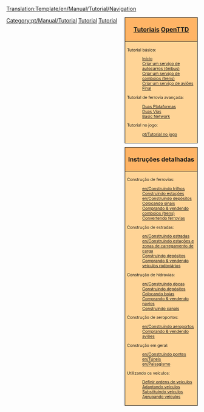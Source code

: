 <noinclude>[[Translation:Template/en/Manual/Tutorial/Navigation]]</noinclude><noinclude>
</noinclude>
<div style="float:right; padding-left:12px; background:none;">
<div style="width:180px; border:1px solid #000000; background:#ffb466; padding:5px; -moz-border-radius-topleft:5px; -moz-border-radius-topright:5px; font-size: 12pt;">
<center><strong><font size="3">[[pt/Manual/Tutorial/Tutorial|Tutoriais]] [[pt/Manual/Main Page|OpenTTD]]</font></strong></center>
</div>
<div style="width:180px;  border:1px solid black; border-top-width: 0px; background:#ffd496; padding:5px; font-size: 8pt;">

Tutorial básico:
:[[pt/Manual/Tutorial/Tutorial|Início]]
:[[pt/Manual/Tutorial/Autocarros (Ônibus)|Criar um serviço de autocarros (ônibus)]]
:[[pt/Manual/Tutorial/Comboios (Trens)|Criar um serviço de comboios (trens)]]
:[[pt/Manual/Tutorial/Aviões|Criar um serviço de aviões]]
:[[pt/Manual/Tutorial/Fim|Final]]
Tutorial de ferrovia avançada:
:[[pt/Manual/Tutorial/Duas Plataformas|Duas Plataformas]]
:[[pt/Manual/Tutorial/Duas Vias|Duas Vias]]
:[[en/Manual/Tutorial/Basic Network|Basic Network]]
Tutorial no jogo:
:[[pt/Tutorial no jogo]]
</div>

<div style="width:180px; border:1px solid #000000; background:#ffb466; padding:5px; font-size: 12pt; margin-top: 10px;">
<center><strong><font size="3">Instruções detalhadas</font></strong></center>
</div>
<div style="width:180px;  border:1px solid black; border-top-width: 0px; background:#ffd496; padding:5px; -moz-border-radius-bottomleft:5px; -moz-border-radius-bottomright:8px; font-size: 8pt;">
<span style="font-weight:bold;">

Construção de ferrovias:
:[[en/Construindo trilhos]]
:[[en/Construindo estações ferroviárias|Construindo estações]]
:[[en/Construindo depósitos]]
:[[en/Construindo sinais|Colocando sinais]]
:[[en/Comprando comboios (trens)|Comprando &amp; vendendo comboios (trens)]]
:[[en/Converter trilhos|Convertendo ferrovias]]

Construção de estradas:
:[[en/Construindo estradas]]
:[[en/Construindo estações e zonas de carregamento de carga]]
:[[en/Construindo depósitos rodoviários|Construindo depósitos]]
:[[en/Comprando veículos rodoviários|Comprando &amp; vendendo veículos rodoviários]]

Construção de hidrovias:
:[[en/Construindo docas]]
:[[en/Construindo depósitos de navios|Construindo depósitos]]
:[[en/Construindo boias |Colocando boias]]
:[[en/Comprando navios|Comprando &amp; vendendo navios]]
:[[en/Construindo canais|Construindo canais]]

Construção de aeroportos:
:[[en/Construindo aeroportos]]
:[[en/Comprando aviões|Comprando &amp; vendendo aviões]]

Construção em geral:
:[[en/Construindo pontes]]
:[[en/Túneis]]
:[[en/Paisagismo]]

Utilizando os veículos:
:[[en/Ordens|Definir ordens de veículos]]
:[[en/Adaptando|Adaptando veículos]]
:[[en/Substituindo veículos|Substituindo veículos]]
:[[en/Grupos de veículos|Agrupando veículos]]

</span>
</div>
</div><includeonly>[[Category:pt/Manual/Tutorial]]</includeonly><noinclude>

[[Category:pt/Modelos|Tutorial]][[Category:pt/Navegação|Tutorial]]
</noinclude>